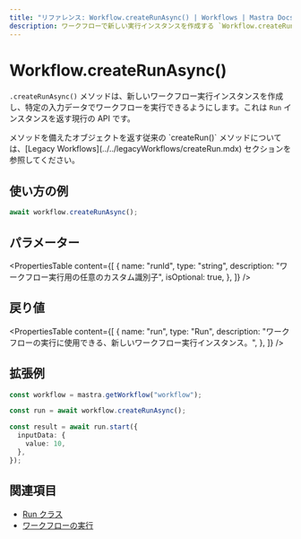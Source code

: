 ```yaml
---
title: "リファレンス: Workflow.createRunAsync() | Workflows | Mastra Docs"
description: ワークフローで新しい実行インスタンスを作成する `Workflow.createRunAsync()` メソッドのドキュメント。
---
```




# Workflow.createRunAsync()

`.createRunAsync()` メソッドは、新しいワークフロー実行インスタンスを作成し、特定の入力データでワークフローを実行できるようにします。これは `Run` インスタンスを返す現行の API です。

<Callout>
メソッドを備えたオブジェクトを返す従来の `createRun()` メソッドについては、[Legacy Workflows](../../legacyWorkflows/createRun.mdx) セクションを参照してください。
</Callout>

## 使い方の例

```typescript copy
await workflow.createRunAsync();
```

## パラメーター

<PropertiesTable
  content={[
    {
      name: "runId",
      type: "string",
      description: "ワークフロー実行用の任意のカスタム識別子",
      isOptional: true,
    },
  ]}
/>

## 戻り値

<PropertiesTable
  content={[
    {
      name: "run",
      type: "Run",
      description:
        "ワークフローの実行に使用できる、新しいワークフロー実行インスタンス。",
    },
  ]}
/>

## 拡張例

```typescript showLineNumbers copy
const workflow = mastra.getWorkflow("workflow");

const run = await workflow.createRunAsync();

const result = await run.start({
  inputData: {
    value: 10,
  },
});
```

## 関連項目

- [Run クラス](../run.mdx)
- [ワークフローの実行](../../../examples/workflows/running-workflows.mdx)